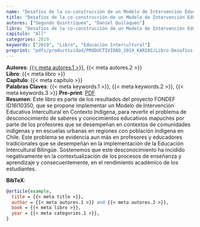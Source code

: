 ```yaml
---
name: "Desafíos de la co-construcción de un Modelo de Intervención Educativa Intercultural en Contexto Indígeno"
title: "Desafíos de la co-construcción de un Modelo de Intervención Educativa Intercultural en Contexto Indígeno"
autores: ["Segundo Quintriqueo", "Daniel Quilaqueo"]
libro: "Desafíos de la co-construcción de un Modelo de Intervención Educativa Intercultural en Contexto Indígeno"
capitulo: "All"
categories: 2019
keywords: ["2019", "Libro", "Educación Intercultural"]
preprint: "pdfs/productividad/PRODUCTIVIDAD_2019_KARIAS/Libro-Desafíos-de-la-Co-contrucción...FONDEF-2019.pdf"
---
```

**Autores**: [{{< meta autores.1 >}}](../members/current/segundoquintriqueo.qmd), {{< meta autores.2 >}}  
**Libro**: {{< meta libro >}}   
**Capítulo**: {{< meta capitulo >}}   
**Palabras Claves**: {{< meta keywords.1 >}}, {{< meta keywords.2 >}}, {{< meta keywords.3 >}} 
**Pre-print**: [PDF](../{{< meta preprint >}})  
**Resumen**: Este libro es parte de los resultados del proyecto FONDEF ID16I10350, que se propone implementar un Modelo de Intervención Educativa Intercultural en Contexto Indígena, para revertir el problema de desconocimiento de saberes y conocimientos educativos mapuches por parte de los profesores que se desempeñan en contextos de comunidades indígenas y en escuelas urbanas en regiones con población indígena en Chile. Este problema se evidencia aun más en profesores y educadores tradicionales que se desempeñan en la implementación de la Educación Intercultural Bilingüe. Sostenemos que este desconocimiento ha incidido negativamente en la contextualización de los procesos de enseñanza y aprendizaje y consecuentemente, en el rendimiento académico de los estudiantes.   


**BibTeX**:
```bibtex
@article{example,
  title = {{< meta title >}},
  author = {{< meta autores.1 >}} and {{< meta autores.2 >}},
  book = {{< meta libro >}},
  year = {{< meta categories.1 >}},
}
```
